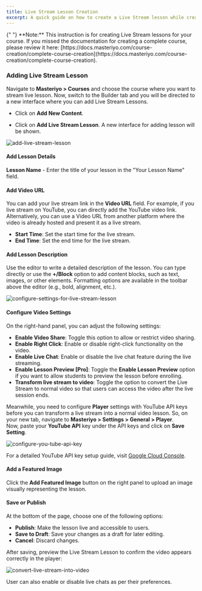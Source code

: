 ```yaml
---
title: Live Stream Lesson Creation
excerpt: A quick guide on how to create a Live Stream lesson while creating the complete course.
---
```


<Callout>
  {" "} 
**Note:** This instruction is for creating Live Stream lessons for your course. If you missed the documentation for creating a complete course, please review it here: [https://docs.masteriyo.com/course-creation/complete-course-creation](https://docs.masteriyo.com/course-creation/complete-course-creation).
</Callout>

### Adding Live Stream Lesson

Navigate to **Masteriyo > Courses** and choose the course where you want to stream live lesson. Now, switch to the Builder tab and you will be directed to a new interface where you can add Live Stream Lessons.

- Click on **Add New Content**.

- Click on **Add Live Stream Lesson**. A new interface for adding lesson will be shown.

![add-live-stream-lesson](https://github.com/user-attachments/assets/90924dbb-0be4-48cd-adb6-e6d32d3156c0)

#### Add Lesson Details

**Lesson Name** - Enter the title of your lesson in the "Your Lesson Name" field.

#### Add Video URL

You can add your live stream link in the **Video URL** field. For example, if you live stream on YouTube, you can directly add the YouTube video link. Alternatively, you can use a Video URL from another platform where the video is already hosted and present it as a live stream.

  - **Start Time**: Set the start time for the live stream.
  - **End Time**: Set the end time for the live stream.
  
#### Add Lesson Description

Use the editor to write a detailed description of the lesson. You can type directly or use the **+/Block** option to add content blocks, such as text, images, or other elements. Formatting options are available in the toolbar above the editor (e.g., bold, alignment, etc.).


![configure-settings-for-live-stream-lesson](https://github.com/user-attachments/assets/2b217f12-6741-40aa-b79c-67c6536aab7a)

#### Configure Video Settings

On the right-hand panel, you can adjust the following settings:
- **Enable Video Share**: Toggle this option to allow or restrict video sharing.
- **Enable Right Click**: Enable or disable right-click functionality on the video.
- **Enable Live Chat**: Enable or disable the live chat feature during the live streaming.
- **Enable Lesson Preview [Pro]**: Toggle the **Enable Lesson Preview** option if you want to allow students to preview the lesson before enrolling.    
- **Transform live stream to video**: Toggle the option to convert the Live Stream to normal video so that users can access the video after the live session ends.  

Meanwhile, you need to configure **Player** settings with YouTube API keys before you can transform a live stream into a normal video lesson. So, on your new tab, navigate to **Masteriyo > Settings > General > Player**.     
Now, paste your **YouTube API** key under the API keys and click on **Save Setting**. 

![configure-you-tube-api-key](https://github.com/user-attachments/assets/37d0516f-3ca0-4b07-a8f6-9071a0e15c35)

For a detailed YouTube API key setup guide, visit [Google Cloud Console](https://console.cloud.google.com/). 

#### Add a Featured Image

Click the **Add Featured Image** button on the right panel to upload an image visually representing the lesson.

#### Save or Publish

At the bottom of the page, choose one of the following options:
- **Publish**: Make the lesson live and accessible to users.
- **Save to Draft**: Save your changes as a draft for later editing.
- **Cancel**: Discard changes.

After saving, preview the Live Stream Lesson to confirm the video appears correctly in the player:

![convert-live-stream-into-video](https://github.com/user-attachments/assets/cf7c9743-0c66-4511-80a4-43943a6da8b3)

User can also enable or disable live chats as per their preferences. 


